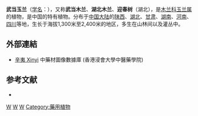 {{Speciesbox 
| taxon = Yulania sprengeri 
| authority = (Pamp.) D.L. Fu
| image = Magnolia sprengeri 01 by Line1.JPG
| image_caption = 秋叶
| synonyms = 
* ''Magnolia diva'' Stapf ex Dandy
* ''Magnolia sprengeri'' Pamp. var. ''elongata'' (Rehd. et Wils.) Stapf
* ''Magnolia sprengeri'' Pamp.
}}

'''武当玉兰'''（[[学名|学名]]：{{lang|la|''Yulania sprengeri''}}），又称'''武当木兰'''、'''湖北木兰'''、'''迎春树'''（湖北），是[[木兰科|木兰科]][[玉兰属|玉兰属]]的植物，是中国的特有植物。分布于[[中国大陆|中国大陆]]的[[陕西|陕西]]、[[湖北|湖北]]、[[甘肃|甘肃]]、[[湖南|湖南]]、[[河南|河南]]、[[四川|四川]]等地，生长于海拔1,300米至2,400米的地区，多生在山林间以及灌丛中。

==外部連結==
* [http://libproject.hkbu.edu.hk/was40/detail?channelid=47953&searchword=pid=B00314 辛夷 Xinyi] {{Wayback|url=http://libproject.hkbu.edu.hk/was40/detail?channelid=47953&searchword=pid=B00314 |date=20160304121050 }} 中藥材圖像數據庫 (香港浸會大學中醫藥學院)

== 参考文献 ==
<div class="references-small">
* {{cite web| url =http://www.bioinfo.cn/db05/KmzwSpecies.php?action=view&id=12721| title =武当木兰| work =《中国高等植物数据库全库》| publisher =中国科学院微生物研究所| author =昆明植物研究所| accessdate =2009-02-24| deadurl =yes| archiveurl =https://web.archive.org/web/20160305002543/http://www.bioinfo.cn/db05/KmzwSpecies.php?action=view&id=12721| archivedate =2016-03-05}}
</div>
{{Taxonbar}}

[[Category:玉兰属|W]]
[[Category:中國特有植物|W]]
[[Category:湖北植物|W]]
[[Category:藥用植物|Category:藥用植物]]